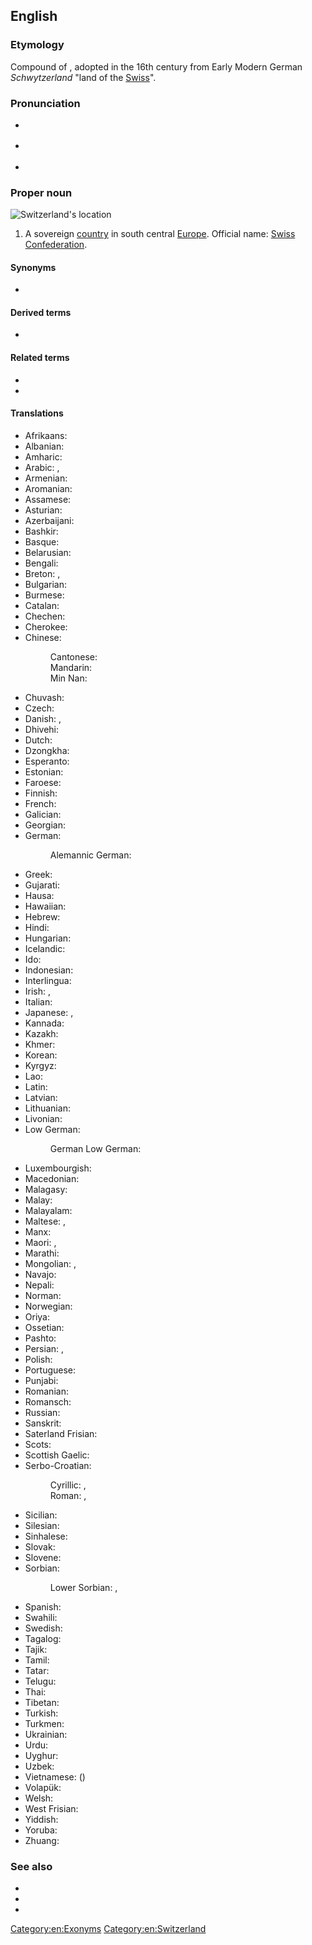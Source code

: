 ==English==

===Etymology===
Compound of {{suffix|Switzer|-land|lang=en}}, adopted in the 16th century from Early Modern German ''Schwytzerland'' "land of the [[Swiss]]".

{{wikipedia}}

===Pronunciation===
* {{a|UK}} {{IPA|/ˈswɪt.səl.ənd/|lang=en}}
* {{a|US}} {{IPA|/ˈswɪt.sɚ.lənd/|lang=en}}
* {{audio|en-us-Switzerland.ogg|Audio (US)|lang=en}}

===Proper noun===
[[Image:LocationSwitzerland.svg|thumb|Switzerland's location]]
{{en-proper noun}}

# {{senseid|en|Q39}}A sovereign [[country]] in south central [[Europe]]. Official name: [[Swiss Confederation]].

====Synonyms====
* {{l|en|Swiss Confederation}}

====Derived terms====
* {{l|en|Switzerland County}}

====Related terms====
* {{l|en|Swiss}}
* {{l|en|Switzer}}

====Translations====
{{trans-top|id=Q39|sovereign country}}
* Afrikaans: {{t|af|Switserland}}
* Albanian: {{t+|sq|Zvicra|f}}
* Amharic: {{t|am|ስዊዘርላንድ|sc=Ethi}}
* Arabic: {{t|ar|سْوِيسْرَا|f}}, {{t|ar|سُوِيسْرَا|f}}
* Armenian: {{t+|hy|Շվեյցարիա}}
* Aromanian: {{t|rup|Shwaitsã}}
* Assamese: {{t|as|ছুইজাৰলেণ্ড}}
* Asturian: {{t+|ast|Suiza|f}}
* Azerbaijani: {{t+|az|İsveçrə}}
* Bashkir: {{t|ba|Швейцария|sc=Cyrl}}
* Basque: {{t+|eu|Suitza}}
* Belarusian: {{t|be|Швейца́рыя|f}}
* Bengali: {{t|bn|সুইজারল্যান্ড|sc=Beng}}
* Breton: {{t|br|Suis}}, {{t|br|Bro-Suis}}
* Bulgarian: {{t+|bg|Швейца́рия|f}}
* Burmese: {{t|my|ဆွစ်ဇာလန်|sc=Mymr}}
* Catalan: {{t+|ca|Suïssa|f}}
* Chechen: {{t|ce|Швейцари}}
* Cherokee: {{t|chr|ᏍᏫᏣᎳᏂ}}
* Chinese:
*: Cantonese: {{t|yue|瑞士|tr=seoi6 si6|sc=Hani}}
*: Mandarin: {{t+|cmn|瑞士|tr=Ruìshì|sc=Hani}}
*: Min Nan: {{t|nan|瑞士|tr=Sūi-sū, Sūi-se|sc=Hans}}
* Chuvash: {{t|cv|Швейцари|sc=Cyrl}}
* Czech: {{t+|cs|Švýcarsko|n}}
* Danish: {{t+|da|Schweiz}}, {{t+|da|Svejts}}
* Dhivehi: {{t|dv|ސުވިޒަލޭންޑު}}
* Dutch: {{t+|nl|Zwitserland}}
* Dzongkha: {{t|dz|སུའིཊ་ཛར་ལེན་}}
* Esperanto: {{t+|eo|Svislando}}
* Estonian: {{t+|et|Šveits}}
* Faroese: {{t|fo|Sveis|n}}
* Finnish: {{t+|fi|Sveitsi}}
* French: {{t+|fr|Suisse}}
* Galician: {{t+|gl|Suíza|f}}
* Georgian: {{t|ka|შვეიცარია|sc=Geor}}
* German: {{t+|de|Schweiz|f}}
*: Alemannic German: {{t|gsw|Schwyz|f}}
* Greek: {{t+|el|Ελβετία|f}}
* Gujarati: {{t|gu|સ્વિત્ઝરલેન્ડ|tr=svitjharlenḍ|sc=Gujr}}
* Hausa: {{t|ha|Suwizalan}}
* Hawaiian: {{t|haw|Kuikilani}}
* Hebrew: {{t+|he|שווייץ|f|tr=šwá'itz / šváyitz|alt=שְׁוַיְץ / שְׁװַײץ}}
* Hindi: {{t+|hi|स्विट्ज़रलैण्ड}}
* Hungarian: {{t+|hu|Svájc}}
* Icelandic: {{t+|is|Sviss|f}}
* Ido: {{t+|io|Suisia}}
* Indonesian: {{t|id|Swiss}}
* Interlingua: {{t|ia|Suissa}}
* Irish: {{t|ga|Eilvéis|alt=An Eilvéis|f}}, {{t|ga|Cónaidhm na hEilvéise|f}}
* Italian: {{t+|it|Svizzera|f}}
* Japanese: {{t+|ja|スイス|tr=Suisu}}, {{qualifier|obsolete}} {{t+|ja|瑞西}}
* Kannada: {{t|kn|ಸ್ವಿಟ್ಜರ್ಲ್ಯಾಂಡ್}}
* Kazakh: {{t|kk|Швейцария}}
* Khmer: {{t|km|ស្វីស|tr=sviih|sc=Khmr}}
* Korean: {{t|ko|^스위스}}
* Kyrgyz: {{t|ky|Швейцария}}
* Lao: {{t+|lo|ສະວິດເຊີແລນ}}
* Latin: {{t|la|Helvētia|f}}
* Latvian: {{t|lv|Šveice|f}}
* Lithuanian: {{t+|lt|Šveicarija|f}}
* Livonian: {{t|liv|Šveits}}
* Low German:
*: German Low German: {{t+|nds-de|Swiez|f}}
{{trans-mid}}
* Luxembourgish: {{t+|lb|Schwäiz|f}}
* Macedonian: {{t+|mk|Швајцарија|f}}
* Malagasy: {{t|mg|Soisa}}
* Malay: {{t|ms|Switzerland}}
* Malayalam: {{t|ml|സ്വിറ്റ്സർലാന്റ്|sc=Mlym}}
* Maltese: {{t|mt|Svizzera}}, {{t|mt|l-Isvizzera}}
* Manx: {{t|gv|Elveeish|f|alt=Yn Elveeish}}
* Maori: {{t|mi|Witirana}}, {{t|mi|Huiterangi}}
* Marathi: {{t|mr|स्वित्झर्लंड|sc=Deva}}
* Mongolian: {{t+|mn|Швейцари}}, {{t|mn|Швецари|sc=Cyrl}}
* Navajo: {{t|nv|Swis bikéyah}}
* Nepali: {{t|ne|स्विट्जरल्यान्ड}}
* Norman: {{t|nrf|Suisse|f}}
* Norwegian: {{t+|no|Sveits}}
* Oriya: {{t|or|ସୁଇଜରଲ୍ୟାଣ୍ଡ}}
* Ossetian: {{t|os|Швейцари|sc=Cyrl}}
* Pashto: {{t+|ps|سويس|m|tr=swis|sc=ps-Arab}}
* Persian: {{t+|fa|سوئیس|tr=su'is|sc=fa-Arab}}, {{t+|fa|سویس|tr=suvis|sc=fa-Arab}}
* Polish: {{t+|pl|Szwajcaria|f}}
* Portuguese: {{t+|pt|Suíça|f}}
* Punjabi: {{t|pa|ਸਵਿਟਜ਼ਰਲੈਂਡ}}
* Romanian: {{t+|ro|Elveția|f}}
* Romansch: {{t|rm|Svizra|f}}
* Russian: {{t+|ru|Швейца́рия|f}}
* Sanskrit: {{t|sa|स्विट्झर्ल्याण्ड्}}
* Saterland Frisian: {{t|stq|Swaits}}
* Scots: {{t|sco|Swisserland}}
* Scottish Gaelic: {{t|gd|Eilbheis|f|alt=An Eilbheis}}
* Serbo-Croatian:
*: Cyrillic: {{t|sh|Швајцарска|f|sc=Cyrl}} {{qualifier|Serbian}}, {{t|sh|Швицарска|f|sc=Cyrl}} {{qualifier|Bosnian, Croatian}}
*: Roman: {{t|sh|Švajcarska|f}} {{qualifier|Serbian}}, {{t+|sh|Švȉcarskā|f}} {{qualifier|Bosnian, Croatian}}
* Sicilian: {{t|scn|Svìzzira|f}}
* Silesian: {{t|szl|Szwajcaryjo|f}}
* Sinhalese: {{t|si|ස්විට්සර්ලන්තය|sc=Sinh}}
* Slovak: {{t+|sk|Švajčiarsko|n}}
* Slovene: {{t+|sl|Švíca|f}}
* Sorbian:
*: Lower Sorbian: {{t|dsb|Šwicarska|f}}, {{t|dsb|Šwicojska|f}}
* Spanish: {{t+|es|Suiza|f}}
* Swahili: {{t+|sw|Uswisi}}
* Swedish: {{t+|sv|Schweiz}}
* Tagalog: {{t|tl|Suwisa}}
* Tajik: {{t+|tg|Швейтсария}}
* Tamil: {{t|ta|சுவிட்சர்லாந்து}}
* Tatar: {{t|tt|Швейцария}}
* Telugu: {{t|te|స్విట్జర్లాండ్}}
* Thai: {{t+|th|สวิตเซอร์แลนด์}}
* Tibetan: {{t|bo|སུད་སི}}
* Turkish: {{t+|tr|İsviçre}}
* Turkmen: {{t|tk|Şweýsariýa}}
* Ukrainian: {{t+|uk|Швейца́рія|f}}
* Urdu: {{t|ur|سویٹزرلینڈ|tr=sviṭzarlaiṇḍ}}
* Uyghur: {{t|ug|شۋېتسارىيە}}
* Uzbek: {{t+|uz|Shveysariya}}
* Vietnamese: {{t+|vi|Thụy Sĩ}} ({{t|vi|瑞士}})
* Volapük: {{t+|vo|Jveizän}}
* Welsh: {{t+|cy|Swistir|m}}
* West Frisian: {{t+|fy|Switserlân}}
* Yiddish: {{t|yi|שווייץ|f}}
* Yoruba: {{t|yo|Switiṣilandi}}
* Zhuang: {{t|za|Nyeiqswq}}
{{trans-bottom}}

===See also===
* {{l|en|Appendix:Place names in Switzerland}}
* {{list:countries of Europe/en}}{{topics|en|Countries in Europe}}
* {{l|en|Appendix:Countries of the world|Countries of the world}}

[[Category:en:Exonyms]]
[[Category:en:Switzerland]]